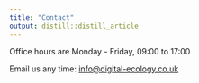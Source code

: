```yaml
---
title: "Contact"
output: distill::distill_article
---
```


Office hours are Monday - Friday, 09:00 to 17:00

Email us any time:  <a href="mailto:info@digital-ecology.co.uk">info@digital-ecology.co.uk</a> 